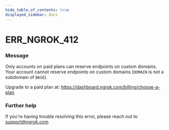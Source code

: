 ```yaml
---
hide_table_of_contents: true
displayed_sidebar: docs
---
```



# ERR_NGROK_412

### Message

Only accounts on paid plans can reserve endpoints on custom domains.
Your account cannot reserve endpoints on custom domains (`DOMAIN` is not a subdomain of `BASE`).

Upgrade to a paid plan at: https://dashboard.ngrok.com/billing/choose-a-plan

<ErrorDetails error="err_ngrok_412" />

### Further help

If you're having trouble resolving this error, please reach out to [support@ngrok.com](mailto:support@ngrok.com?subject=Help%20with%20ERR_NGROK_412)
